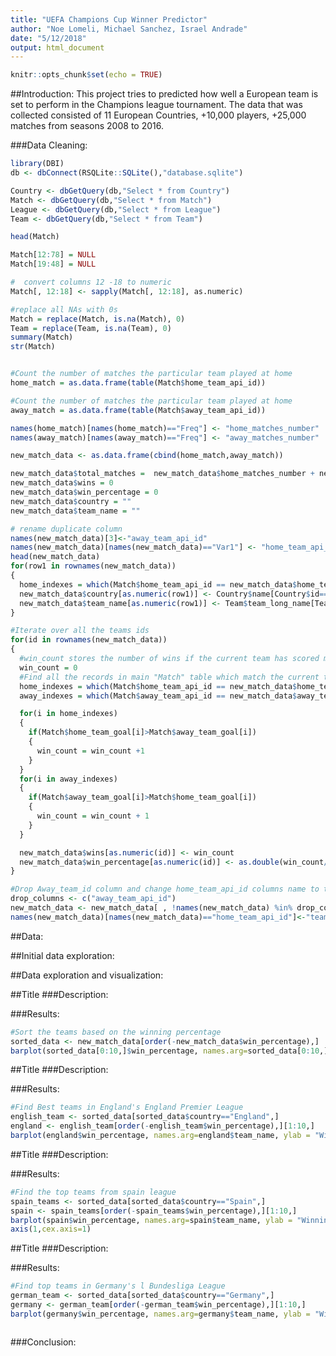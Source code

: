 ```yaml
---
title: "UEFA Champions Cup Winner Predictor"
author: "Noe Lomeli, Michael Sanchez, Israel Andrade"
date: "5/12/2018"
output: html_document
---
```


```r
knitr::opts_chunk$set(echo = TRUE)
```

##Introduction: 
This project tries to predicted how well a European team is set to perform in the Champions league tournament. The data that was collected consisted of 
11 European Countries, +10,000 players, +25,000 matches from seasons 2008 to 2016.

###Data Cleaning: 
```r
library(DBI)
db <- dbConnect(RSQLite::SQLite(),"database.sqlite")

Country <- dbGetQuery(db,"Select * from Country")
Match <- dbGetQuery(db,"Select * from Match")
League <- dbGetQuery(db,"Select * from League")
Team <- dbGetQuery(db,"Select * from Team")

head(Match)

Match[12:78] = NULL
Match[19:48] = NULL

#  convert columns 12 -18 to numeric
Match[, 12:18] <- sapply(Match[, 12:18], as.numeric)

#replace all NAs with 0s
Match = replace(Match, is.na(Match), 0)
Team = replace(Team, is.na(Team), 0)
summary(Match)
str(Match)


#Count the number of matches the particular team played at home
home_match = as.data.frame(table(Match$home_team_api_id))

#Count the number of matches the particular team played at home
away_match = as.data.frame(table(Match$away_team_api_id))

names(home_match)[names(home_match)=="Freq"] <- "home_matches_number"
names(away_match)[names(away_match)=="Freq"] <- "away_matches_number"

new_match_data <- as.data.frame(cbind(home_match,away_match))

new_match_data$total_matches =  new_match_data$home_matches_number + new_match_data$away_matches_number
new_match_data$wins = 0
new_match_data$win_percentage = 0
new_match_data$country = ""
new_match_data$team_name = ""

# rename duplicate column
names(new_match_data)[3]<-"away_team_api_id"
names(new_match_data)[names(new_match_data)=="Var1"] <- "home_team_api_id"
head(new_match_data)
for(row1 in rownames(new_match_data))
{
  home_indexes = which(Match$home_team_api_id == new_match_data$home_team_api_id[as.numeric(row1)])
  new_match_data$country[as.numeric(row1)] <- Country$name[Country$id==Match$country_id[as.numeric(home_indexes[1])]]
  new_match_data$team_name[as.numeric(row1)] <- Team$team_long_name[Team$team_api_id==new_match_data$home_team_api_id[as.numeric(row1)]]
}

#Iterate over all the teams ids
for(id in rownames(new_match_data))
{
  #win_count stores the number of wins if the current team has scored more goals than the opponent team.
  win_count = 0
  #Find all the records in main "Match" table which match the current team id
  home_indexes = which(Match$home_team_api_id == new_match_data$home_team_api_id[as.numeric(id)])
  away_indexes = which(Match$away_team_api_id == new_match_data$away_team_api_id[as.numeric(id)])

  for(i in home_indexes)
  {
    if(Match$home_team_goal[i]>Match$away_team_goal[i])
    {
      win_count = win_count +1
    }
  }
  for(i in away_indexes)
  {
    if(Match$away_team_goal[i]>Match$home_team_goal[i])
    {
      win_count = win_count + 1
    }
  }

  new_match_data$wins[as.numeric(id)] <- win_count
  new_match_data$win_percentage[as.numeric(id)] <- as.double(win_count/new_match_data$total_matches[as.numeric(id)]*100)
}

#Drop Away_team_id column and change home_team_api_id columns name to team_id
drop_columns <- c("away_team_api_id")
new_match_data <- new_match_data[ , !names(new_match_data) %in% drop_columns]
names(new_match_data)[names(new_match_data)=="home_team_api_id"]<-"team_id"
```

##Data: 


##Initial data exploration: 


##Data exploration and visualization: 


##Title
###Description:

###Results: 
``` r
#Sort the teams based on the winning percentage
sorted_data <- new_match_data[order(-new_match_data$win_percentage),]
barplot(sorted_data[0:10,]$win_percentage, names.arg=sorted_data[0:10,]$team_name, ylab = "Winning Percentage", las = 2, col = "blue", main = "Top 10 winning percentages")
```

##Title
###Description:

###Results: 
```r
#Find Best teams in England's England Premier League
english_team <- sorted_data[sorted_data$country=="England",]
england <- english_team[order(-english_team$win_percentage),][1:10,]
barplot(england$win_percentage, names.arg=england$team_name, ylab = "Winning Percentage", las = 2, col = "blue", main = "Top 10 teams in Premier League")

```

##Title
###Description:

###Results: 
```r
#Find the top teams from spain league
spain_teams <- sorted_data[sorted_data$country=="Spain",]
spain <- spain_teams[order(-spain_teams$win_percentage),][1:10,]
barplot(spain$win_percentage, names.arg=spain$team_name, ylab = "Winning Percentage", las = 2, col = "blue", main = "Top 10 teams in Bundesliga League")
axis(1,cex.axis=1)
```
##Title
###Description:

###Results: 
```r
#Find top teams in Germany's l Bundesliga League
german_team <- sorted_data[sorted_data$country=="Germany",]
germany <- german_team[order(-german_team$win_percentage),][1:10,]
barplot(germany$win_percentage, names.arg=germany$team_name, ylab = "Winning Percentage", las = 2, col = "blue", main = "Top 10 teams in Bundesliga League")
```

```r
```

###Conclusion: 